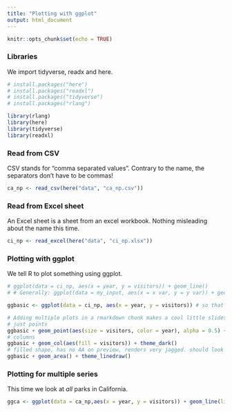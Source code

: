 ```yaml
---
title: "Plotting with ggplot"
output: html_document
---
```


```r
knitr::opts_chunk$set(echo = TRUE)
```

### Libraries
We import tidyverse, readx and here.
```r
# install.packages("here")
# install.packages("readxl")
# install.packages("tidyverse")
# install.packages("rlang")

library(rlang)
library(here)
library(tidyverse)
library(readxl)

```

### Read from CSV
CSV stands for "comma separated values". Contrary to the name, the separators don't have to be commas!
``` r
ca_np <- read_csv(here("data", "ca_np.csv"))
```

### Read from Excel sheet
An Excel sheet is a sheet from an excel workbook. Nothing misleading about the name this time.
```r
ci_np <- read_excel(here("data", "ci_np.xlsx"))
```

### Plotting with ggplot
We tell R to plot something using ggplot.
```r
# ggplot(data = ci_np, aes(x = year, y = visitors)) + geom_line()
# # Generally: ggplot(data = my_input, aes(x = x var, y = y var)) + geom_layer() 

ggbasic <- ggplot(data = ci_np, aes(x = year, y = visitors)) # so that we can add geoms on top

# Adding multiple plots in a rmarkdown chunk makes a cool little slideshow for us
# just points
ggbasic + geom_point(aes(size = visitors, color = year), alpha = 0.5) + theme_minimal() + labs(x = "Year", y = "Visitors", title = "Channel Islands NP Visitation", subtitle = "1963 to 2016") + geom_line(color="red")
# columns
ggbasic + geom_col(aes(fill = visitors)) + theme_dark()
# filled shape, has no AA on preview, renders very jagged. should look into this later
ggbasic + geom_area() + theme_linedraw()


```

### Plotting for multiple series
This time we look at *all* parks in California.
```r
ggca <- ggplot(data = ca_np,aes(x = year, y = visitors)) + geom_line(linetype = "dashed")
```
